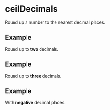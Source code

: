 
# ceilDecimals

Round up a number to the nearest decimal places.

## Example

Round up to **two** decimals.

<Example number={13.345} maxDecimalPlaces={2} />

## Example

Round up to **three** decimals.

<Example number={13.1111} maxDecimalPlaces={3} />

## Example

With **negative** decimal places.

<Example number={139.5} maxDecimalPlaces={-2} />
